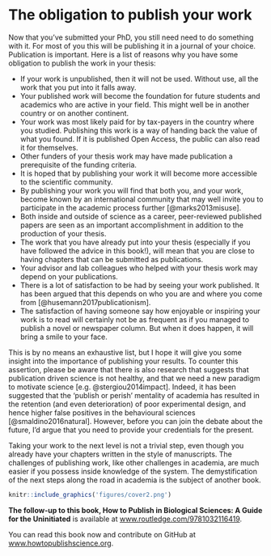 # The obligation to publish your work {.unnumbered #publish}


Now that you've submitted your PhD, you still need need to do something with it. For most of you this will be publishing it in a journal of your choice. Publication is important. Here is a list of reasons why you have some obligation to publish the work in your thesis:

- If your work is unpublished, then it will not be used. Without use, all the work that you put into it falls away.
- Your published work will become the foundation for future students and academics who are active in your field. This might well be in another country or on another continent.
- Your work was most likely paid for by tax-payers in the country where you studied. Publishing this work is a way of handing back the value of what you found. If it is published Open Access, the public can also read it for themselves. 
- Other funders of your thesis work may have made publication a prerequisite of the funding criteria.
- It is hoped that by publishing your work it will become more accessible to the scientific community.
- By publishing your work you will find that both you, and your work, become known by an international community that may well invite you to participate in the academic process further [@marks2013misuse].
- Both inside and outside of science as a career, peer-reviewed published papers are seen as an important accomplishment in addition to the production of your thesis.
- The work that you have already put into your thesis (especially if you have followed the advice in this book!), will mean that you are close to having chapters that can be submitted as publications. 
- Your advisor and lab colleagues who helped with your thesis work may depend on your publications. 
- There is a lot of satisfaction to be had by seeing your work published. It has been argued that this depends on who you are and where you come from [@husemann2017publicationism]. 
- The satisfaction of having someone say how enjoyable or inspiring your work is to read will certainly not be as frequent as if you managed to publish a novel or newspaper column. But when it does happen, it will bring a smile to your face.

This is by no means an exhaustive list, but I hope it will give you some insight into the importance of publishing your results. To counter this assertion, please be aware that there is also research that suggests that publication driven science is not healthy, and that we need a new paradigm to motivate science [e.g. @stergiou2014impact]. Indeed, it has been suggested that the ‘publish or perish’ mentality of academia has resulted in the retention (and even deterioration) of poor experimental design, and hence higher false positives in the behavioural sciences [@smaldino2016natural]. However, before you can join the debate about the future, I’d argue that you need to provide your credentials for the present.

Taking your work to the next level is not a trivial step, even though you already have your chapters written in the style of manuscripts. The challenges of publishing work, like other challenges in academia, are much easier if you possess inside knowledge of the system. The demystification of the next steps along the road in academia is the subject of another book.

```{r cover2, echo=FALSE, fig.align='centre', out.width='60%', fig.link='http://www.howtopublishscience.org/'}
knitr::include_graphics('figures/cover2.png')
```

**The follow-up to this book, How to Publish in Biological Sciences: A Guide for the Uninitiated** is available at [www.routledge.com/9781032116419](www.routledge.com/9781032116419). 

You can read this book now and contribute on GitHub at [www.howtopublishscience.org](http://www.howtopublishscience.org/).
